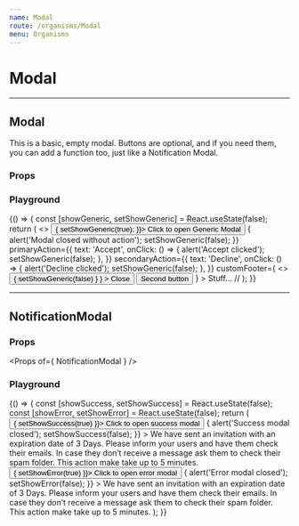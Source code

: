 ```yaml
---
name: Modal
route: /organisms/Modal
menu: Organisms
---
```





# Modal

---

## Modal

This is a basic, empty modal. Buttons are optional, and if you need them, you can add a function too, just like a Notification Modal.

### Props

<Props of={Modal} />

### Playground

<Playground>
  {() => {
    const [showGeneric, setShowGeneric] = React.useState(false);
    return (
      <>
        <Button variant='primary' onClick={() => {
          setShowGeneric(true);
        }}>
          Click to open Generic Modal
        </Button>
        <Modal
          header='Generic Modal'
          subheader='Generic Modal subheader.'
          show={showGeneric}
          onClose={() => {
            alert('Modal closed without action');
            setShowGeneric(false);
          }}
          primaryAction={{
            text: 'Accept',
            onClick: () => {
              alert('Accept clicked');
              setShowGeneric(false);
            },
          }}
          secondaryAction={{
            text: 'Decline',
            onClick: () => {
              alert('Decline clicked');
              setShowGeneric(false);
            },
          }}
          customFooter={
            <>
              <Button 
                variant='primary'
                onClick={() => { setShowGeneric(false) } }
              >
                Close
              </Button>
              <Button
                variant='secondary'
              >
                Second button
              </Button>
            </>
          }
        >
          Stuff...
        </Modal>
      </>//
    );
  }}
</Playground>

---

## NotificationModal

### Props

<Props of={ NotificationModal } />

### Playground

<Playground>
  {() => {
    const [showSuccess, setShowSuccess] = React.useState(false);
    const [showError, setShowError] = React.useState(false);
    return (
      <ThemeContext.Provider theme={theme}>
        <Button variant='success' onClick={() => {
          setShowSuccess(true)
        }}>
          Click to open success modal
        </Button>
        <NotificationModal
          header='Header of modal'
          isSuccess
          color='dark'
          show={showSuccess}
          onClose={() => {
            alert('Success modal closed');
            setShowSuccess(false);
          }}
        >
          We have sent an invitation with an expiration date of 3 Days. Please inform your users and have them check their emails. In case they don’t receive a message ask them to check their spam folder. This action make take up to 5 minutes.
        </NotificationModal>
        <Button variant='success' onClick={() => {
          setShowError(true)
        }}>
          Click to open error modal
        </Button>
        <NotificationModal
          header='Header of modal'
          isError
          color='dark'
          show={showError}
          onClose={() => {
            alert('Error modal closed');
            setShowError(false);
          }}
        >
          We have sent an invitation with an expiration date of 3 Days. Please inform your users and have them check their emails. In case they don’t receive a message ask them to check their spam folder. This action make take up to 5 minutes.
        </NotificationModal>
      </ThemeContext.Provider>
    );
  }}
</Playground>
